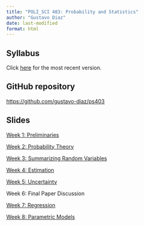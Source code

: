 ```yaml
---
title: "POLI_SCI 403: Probability and Statistics"
author: "Gustavo Diaz"
date: last-modified
format: html
---
```


## Syllabus

Click [here](/syllabus.pdf) for the most recent version.

## GitHub repository

<https://github.com/gustavo-diaz/ps403>

## Slides

[Week 1: Preliminaries](slides/week1.html)

[Week 2: Probability Theory](slides/week2.html)

[Week 3: Summarizing Random Variables](slides/week3.html)

[Week 4: Estimation](slides/week4.html)

[Week 5: Uncertainty](slides/week5.html)

Week 6: Final Paper Discussion

[Week 7: Regression](slides/week7.html)

[Week 8: Parametric Models](slides/week8.html)

<!-- [Week 9: Missing Data](slides/week9.html) -->

<!-- [Week 10: Causal Inference](slides/week10.html) -->
